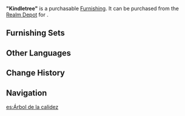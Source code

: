 {{Furnishing Infobox
|id             = 372406
|image          = Item "Kindletree".png
|category       = Landform
|subcategory    = Shrub
|rarity         = 3
|adeptal_energy = 20
|load           = 50
|reduced_load   = 50
|description    = A young sapling whose yellowish leaves don't have a high water content, meaning it easily dries out. It is said that in the distant past, its trunk and branches contained a flammable substance making it the perfect firewood. It stands out because of its color, is easy to find, and has helped many an adventurer in the past. For these reasons, it is called the "Kindletree".
|source1        = [[Realm Depot]]
}}
'''"Kindletree"''' is a purchasable [[Furnishing]]. It can be purchased from the [[Realm Depot]] for {{Item|Realm Currency|30|x=80}}.

==Furnishing Sets==
{{Craft Usage}}

==Other Languages==
{{Other Languages
|en      = "Kindletree"
|zhs     = 「暖叶篝火树」
|zhs_rm  = "Nuǎn Yè Gōuhuǒ Shù"
|zht     = 「暖葉篝火樹」
|zht_rm  = "Nuǎn Yè Gōuhuǒ Shù"
|zh_tl   = 
|ja      = 「篝火の木」
|ja_rm   = "Kagaribi no Ki"
|ja_tl   = 
|ko      = 「따뜻한 모닥불 나무」
|ko_rm   = "Ttatteuthan Modakbul Namu"
|ko_tl   = "Warm Campfire Tree"
|es      = Árbol de la calidez
|es_tl   = Tree of Warmth
|fr      = « Arbre-allumette »
|fr_tl   = "Match-Tree"
|ru      = «Тёплый светоч»
|ru_tl   = 
|th      = "ต้นคินเดิล"
|th_rm   = "Ton Khindoen"
|th_tl   = 
|vi      = Cây Lửa
|vi_tl   = 
|de      = „Lagerfeuerbaum“
|de_tl   = "Bonfiretree"
|id      = "Kayu Api Unggun"
|id_tl   = "Firewood"
|pt      = Árvore de Fogueira
|pt_tl   = 
}}

==Change History==
{{Change History|1.5}}

==Navigation==
{{Furnishing Navbox/Exterior|Landform}}

[[es:Árbol de la calidez]]